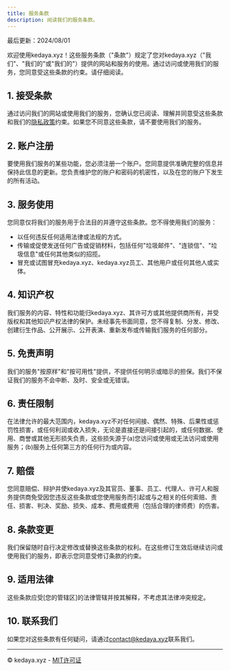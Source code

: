 ```yaml
---
title: 服务条款
description: 阅读我们的服务条款。
---
```


最后更新：2024/08/01

欢迎使用kedaya.xyz！这些服务条款（"条款"）规定了您对kedaya.xyz（"我们"、"我们的"或"我们的"）提供的网站和服务的使用。通过访问或使用我们的服务，您同意受这些条款的约束。请仔细阅读。

## 1. 接受条款

通过访问我们的网站或使用我们的服务，您确认您已阅读、理解并同意受这些条款和我们的[隐私政策](/privacy-policy)约束。如果您不同意这些条款，请不要使用我们的服务。

## 2. 账户注册

要使用我们服务的某些功能，您必须注册一个账户。您同意提供准确完整的信息并保持此信息的更新。您负责维护您的账户和密码的机密性，以及在您的账户下发生的所有活动。

## 3. 服务使用

您同意仅将我们的服务用于合法目的并遵守这些条款。您不得使用我们的服务：

- 以任何违反任何适用法律或法规的方式。
- 传输或促使发送任何广告或促销材料，包括任何"垃圾邮件"、"连锁信"、"垃圾信息"或任何其他类似的招揽。
- 冒充或试图冒充kedaya.xyz、kedaya.xyz员工、其他用户或任何其他人或实体。

## 4. 知识产权

我们服务的内容、特性和功能归kedaya.xyz、其许可方或其他提供商所有，并受版权和其他知识产权法律的保护。未经事先书面同意，您不得复制、分发、修改、创建衍生作品、公开展示、公开表演、重新发布或传输我们服务的任何部分。

## 5. 免责声明

我们的服务"按原样"和"按可用性"提供，不提供任何明示或暗示的担保。我们不保证我们的服务不会中断、及时、安全或无错误。

## 6. 责任限制

在法律允许的最大范围内，kedaya.xyz不对任何间接、偶然、特殊、后果性或惩罚性损害，或任何利润或收入损失，无论是直接还是间接引起的，或任何数据、使用、商誉或其他无形损失负责，这些损失源于(a)您访问或使用或无法访问或使用服务；(b)服务上任何第三方的任何行为或内容。

## 7. 赔偿

您同意赔偿、辩护并使kedaya.xyz及其官员、董事、员工、代理人、许可人和服务提供商免受因您违反这些条款或您使用服务而引起或与之相关的任何索赔、责任、损害、判决、奖励、损失、成本、费用或费用（包括合理的律师费）的伤害。

## 8. 条款变更

我们保留随时自行决定修改或替换这些条款的权利。在这些修订生效后继续访问或使用我们的服务，即表示您同意受修订条款的约束。

## 9. 适用法律

这些条款应受[您的管辖区]的法律管辖并按其解释，不考虑其法律冲突规定。

## 10. 联系我们

如果您对这些条款有任何疑问，请通过[contact@kedaya.xyz](mailto:contact@kedaya.xyz)联系我们。

---

© kedaya.xyz - [MIT许可证](/LICENSE.md)